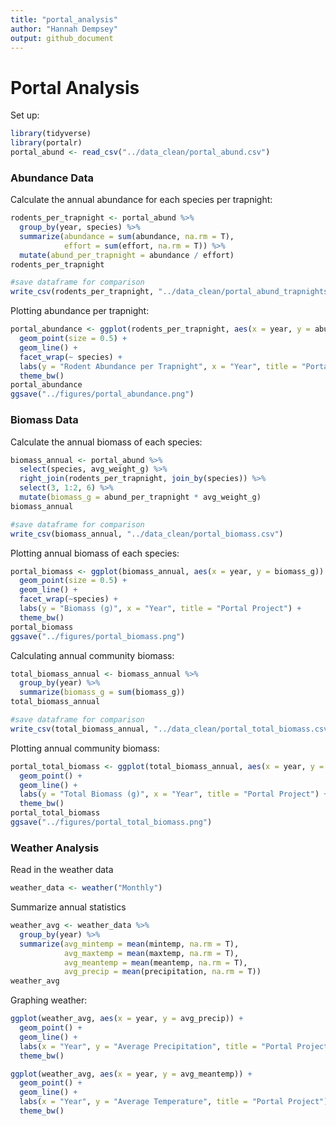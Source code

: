 ```yaml
---
title: "portal_analysis"
author: "Hannah Dempsey"
output: github_document
---
```


# Portal Analysis

Set up:

```r
library(tidyverse)
library(portalr)
portal_abund <- read_csv("../data_clean/portal_abund.csv")
```

### Abundance Data

Calculate the annual abundance for each species per trapnight:

```r
rodents_per_trapnight <- portal_abund %>% 
  group_by(year, species) %>% 
  summarize(abundance = sum(abundance, na.rm = T),
            effort = sum(effort, na.rm = T)) %>% 
  mutate(abund_per_trapnight = abundance / effort)
rodents_per_trapnight

#save dataframe for comparison
write_csv(rodents_per_trapnight, "../data_clean/portal_abund_trapnights.csv")
```

Plotting abundance per trapnight:

```r
portal_abundance <- ggplot(rodents_per_trapnight, aes(x = year, y = abund_per_trapnight)) +
  geom_point(size = 0.5) +
  geom_line() +
  facet_wrap(~ species) +
  labs(y = "Rodent Abundance per Trapnight", x = "Year", title = "Portal Project") +
  theme_bw()
portal_abundance
ggsave("../figures/portal_abundance.png")
```

### Biomass Data

Calculate the annual biomass of each species:

```r
biomass_annual <- portal_abund %>% 
  select(species, avg_weight_g) %>% 
  right_join(rodents_per_trapnight, join_by(species)) %>% 
  select(3, 1:2, 6) %>% 
  mutate(biomass_g = abund_per_trapnight * avg_weight_g)
biomass_annual

#save dataframe for comparison
write_csv(biomass_annual, "../data_clean/portal_biomass.csv")
```

Plotting annual biomass of each species:

```r
portal_biomass <- ggplot(biomass_annual, aes(x = year, y = biomass_g)) +
  geom_point(size = 0.5) +
  geom_line() +
  facet_wrap(~species) +
  labs(y = "Biomass (g)", x = "Year", title = "Portal Project") +
  theme_bw()
portal_biomass
ggsave("../figures/portal_biomass.png")
```

Calculating annual community biomass:

```r
total_biomass_annual <- biomass_annual %>% 
  group_by(year) %>% 
  summarize(biomass_g = sum(biomass_g))
total_biomass_annual

#save dataframe for comparison
write_csv(total_biomass_annual, "../data_clean/portal_total_biomass.csv")
```

Plotting annual community biomass:

```r
portal_total_biomass <- ggplot(total_biomass_annual, aes(x = year, y = biomass_g)) +
  geom_point() +
  geom_line() +
  labs(y = "Total Biomass (g)", x = "Year", title = "Portal Project") +
  theme_bw()
portal_total_biomass
ggsave("../figures/portal_total_biomass.png")
```

### Weather Analysis

Read in the weather data

```r
weather_data <- weather("Monthly")
```

Summarize annual statistics

```r
weather_avg <- weather_data %>% 
  group_by(year) %>% 
  summarize(avg_mintemp = mean(mintemp, na.rm = T),
            avg_maxtemp = mean(maxtemp, na.rm = T),
            avg_meantemp = mean(meantemp, na.rm = T),
            avg_precip = mean(precipitation, na.rm = T))
weather_avg
```

Graphing weather:

```r
ggplot(weather_avg, aes(x = year, y = avg_precip)) +
  geom_point() +
  geom_line() +
  labs(x = "Year", y = "Average Precipitation", title = "Portal Project") +
  theme_bw()

ggplot(weather_avg, aes(x = year, y = avg_meantemp)) +
  geom_point() +
  geom_line() +
  labs(x = "Year", y = "Average Temperature", title = "Portal Project") +
  theme_bw()
```
